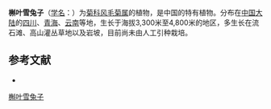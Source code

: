 {{Speciesbox
| name = 槲叶雪兔子
| status = 
| status_system = 
| image =
| genus = Saussurea
| species = quercifolia
| authority = W. W. Smith in Notes Roy.
}}

'''槲叶雪兔子'''（[[学名|学名]]：{{lang|la|''Saussurea quercifolia''}}）为[[菊科|菊科]][[风毛菊属|风毛菊属]]的植物，是中国的特有植物。分布在[[中国大陆|中国大陆]]的[[四川|四川]]、[[青海|青海]]、[[云南|云南]]等地，生长于海拔3,300米至4,800米的地区，多生长在流石滩、高山灌丛草地以及岩坡，目前尚未由人工引种栽培。

== 参考文献 ==
<div class="references-small">
* {{cite web| url =http://www.bioinfo.cn/db05/KmzwSpecies.php?action=view&id=5428| title =槲叶雪兔子| work =《中国高等植物数据库全库》| publisher =中国科学院微生物研究所| author =昆明植物研究所| accessdate =2009-02-24| deadurl =yes| archiveurl =https://web.archive.org/web/20160305055907/http://www.bioinfo.cn/db05/KmzwSpecies.php?action=view&id=5428| archivedate =2016-03-05}}
</div>
{{Taxonbar|from=Q11120723}}

[[Category:风毛菊属|槲叶雪兔子]]


{{植物小作品}}
